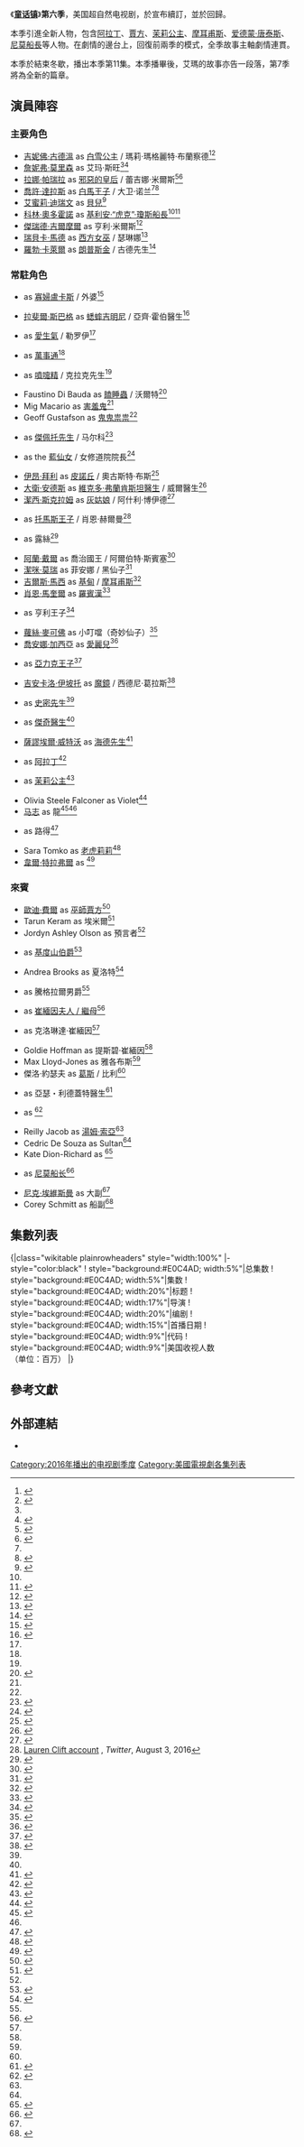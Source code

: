 {{noteTA
|T=zh-hans:童话镇 (第六季);zh-hant:童話鎮 (第六季);zh-tw:童話小鎮 (第六季);zh-hk:童話鎮 (第六季);zh-mo:童話鎮 (第六季);
|1=zh-hans:童话镇;zh-hant:童話鎮;zh-tw:童話小鎮;zh-hk:童話鎮;zh-mo:童話鎮;
|2=zh-cn:金妮弗;zh-tw:吉妮佛;zh-hk:珍妮花;
|3=zh-cn:古德温;zh-tw:古德溫;zh-hk:高雲;
}}
{{Infobox television season
| season_name      = 《童话镇》第六季
| eng_name         = {{lang|en|''Once Upon a Time'' (season 6)}}
| bgcolour         = #E0C4AD
| fgcolour         = #E0C4AD
| image            = [[File:Once_Upon_a_Time,_season_6_宣傳海報_art.jpg|250px]]
| caption          = 
| region_1         = 
| region_2         = 
| region_4         = 
| region_A         = 
| region_B         = 
| country          = 美國
| network          = [[美国广播公司|美国广播公司]]
| first_aired      = {{Start date|2016|9|25}}
| last_aired       = {{End date|2017|5|14}}
| num_episodes     = 22
| prev_season      = [[童話小鎮_(第五季)|第五季]]
| next_season      = [[童話小鎮_(第七季)|第七季]]
| episode_list     = [[童话镇集数列表|《童话镇》集数列表]]
}}

《'''[[童话镇|童话镇]]'''》'''第六季'''，美国超自然电视剧，於{{Start date|2016|3|3}}宣布續訂，並於{{Start date|2016|9|25}}回歸。

本季引進全新人物，包含[[阿拉丁_(動畫影集)|阿拉丁]]、[[阿拉丁_(电影)|賈方]]、[[阿拉丁_(動畫影集)|茉莉公主]]、[[摩耳甫斯|摩耳甫斯]]、[[基度山恩仇記|爱德蒙·唐泰斯]]、[[尼莫船長|尼莫船長]]等人物。在劇情的邊台上，回復前兩季的模式，全季故事主軸劇情連貫。

本季於{{start date|2017|3|5}}結束冬歇，播出本季第11集。本季播畢後，艾瑪的故事亦告一段落，第7季將為全新的篇章。

== 演員陣容 ==
{{see also|童话镇角色列表}}

===主要角色===
<!--This section is ordered by the opening credit order and not number of appearances.-->
* [[吉妮佛·古德溫|吉妮佛·古德溫]] as [[白雪公主|白雪公主]] / 瑪莉·瑪格麗特·布蘭察德<ref name="ginny & josh">{{cite tweet|user=IdkiloveMinaj|author=Katya|number=750758041151082497|title=@AdamHorowitzLA Josh and Ginny ARE in season 6 right?|date=July 6, 2016}}{{pb}}{{cite tweet|user=AdamHorowitzLA|author=Adam Horowitz|authorlink=Adam Horowitz|number=750766988616560640|title=@IdkiloveMinaj if they're not, not sure what they're doing in Vancouver.|date=July 6, 2016}}</ref><ref name="SnowEmma">{{cite tweet|user=OnceUponATimeKw|author=OUaT Tweets|number=753735126593507332|title=Yellow Love Hearts|date=July 14, 2016}}</ref>
* [[詹妮弗·莫里森|詹妮弗·莫里森]] as 艾玛·斯旺<ref name="SnowEmma" /><ref name="HookEmma">{{cite tweet|user=AdamHorowitzLA|author=Adam Horowitz|number=736779719488610304|title=@Pirate_Mia I hope you enjoy what we have in store for Hook and Emma next season!|date=May 29, 2016}}</ref>
* [[拉娜·帕瑞拉|拉娜·帕瑞拉]] as [[白雪公主|邪惡的皇后]] / 蕾吉娜·米爾斯<ref name="LanaPS6">{{cite tweet|user=LanaParrilla|author=Lana Parrilla|authorlink=Lana Parrilla|number=714959151810551808|title=.#OnceUponATime fans today in Steveston aka Storybrooke! Thank you for your loving support! See you in S6! @OnceABC|date=March 30, 2016}}</ref><ref name="LanaRegina">{{cite tweet|user=cresnotcresc|author= resent|authorlink= resent|number=753242176931270656|title=Lana and Jen on set, 12th July, #SwanQueen|date=July 13, 2016}}</ref>
* [[約書亞·達拉斯|喬許·達拉斯]] as [[白馬王子|白馬王子]] / 大卫·诺兰<ref name="ginny & josh" /><ref name="GoshDavidSnow">{{cite tweet|user=canadagraphs|author=Canadagraphs|number= 753405920839741441|title=#OnceUponATime stars Ginnifer Goodwin and Josh Dallas on set together today in Steveston|date=July 13, 2016}}</ref>
* [[艾蜜莉·迪瑞文|艾蜜莉·迪瑞文]] as [[美女与野兽|貝兒]]<ref name="Ravin">{{cite web|url=https://www.instagram.com/p/BChF1-Toq85/|title=Instagram|work=Instagram|access-date=2016-05-17|archive-date=2016-04-16|archive-url=https://web.archive.org/web/20160416030727/https://www.instagram.com/p/BChF1-Toq85/|dead-url=no}}</ref>
* [[科林·奧多霍諾|科林·奧多霍諾]] as [[彼得潘|基利安·“虎克”·瓊斯船長]]<ref name="HookEmma" /><ref name="JmoColinHookEmma">{{cite tweet|user=canadagraphs|author=Canadagraphs|number= 753456198691598336|title=Jennifer Morrison and Colin O'Donoghue dressed as Emma and Hook on set today #OnceUponATime #CaptainSwan|date=July 13, 2016}}</ref>
* [[傑瑞德·吉爾摩爾|傑瑞德·吉爾摩爾]] as 亨利·米爾斯<ref name="HenS6">{{cite tweet|user=Jared_Gilmore|author=Jared Gilmore|authorlink=Jared Gilmore|number=732058539200389120|title=You guys are so awesome! Thank you for all your questions tonight. I can't wait to start on season 6 soon|date=May 16, 2016}}</ref>
* [[瑞貝卡·馬德|瑞貝卡·馬德]] as [[绿野仙踪_(童话)|西方女巫]] / 瑟琳娜<ref name="RebS6">{{cite tweet|user=courtneyann2009|author=Courtney Ann Thieman|number=732042467076386816|title=@bexmader ready for next season #OnceUponATime ?|date=May 16, 2016}}{{pb}}{{cite tweet|user=bexmader|author=Rebecca Mader|authorlink=Rebecca Mader|number=732042633896304644|title=Yep!💚👏🏻|date=May 16, 2016}}</ref>
* [[羅勃·卡萊爾|羅勃·卡萊爾]] as [[名字古怪的小矮人兒|朗普斯金]] / 古德先生<ref name="RobertS6">{{cite web|url=http://www.etonline.com/tv/188254_exclusive_once_upon_a_time_bosses_robin_hood_death_rumors_season_5_finale/|title=E.T|work=E.T|access-date=2016-05-17|archive-date=2020-11-08|archive-url=https://web.archive.org/web/20201108114236/https://www.etonline.com/tv/188254_exclusive_once_upon_a_time_bosses_robin_hood_death_rumors_season_5_finale|dead-url=no}}</ref>
<!--Socha is credited before Carlyle in the opening sequence.-->

===常駐角色===
{{div col}}
* {{link-en|贝薇莉·埃利奥特|Beverley Elliott}} as [[小红帽|寡婦盧卡斯]] / 外婆<ref name="Granny">{{Cite web |url=https://twitter.com/yvrshoots/status/753412882461667328 |title=存档副本 |access-date=2016-08-01 |archive-date=2017-01-06 |archive-url=https://web.archive.org/web/20170106230242/https://twitter.com/yvrshoots/status/753412882461667328 |dead-url=no }}</ref>
* [[拉斐爾·斯巴格|拉斐爾·斯巴格]] as  [[木偶奇遇記|蟋蟀吉明尼]] / 亞齊·霍伯醫生<ref name="Archie">{{cite web|url=http://tvline.com/2016/07/05/once-upon-a-time-season-6-archie-returns-raphael-sbarge/|title=Once Upon a Time's Archie Hopper to Return — But Who Is His Patient?|date=July 5, 2016|work=TVLine|access-date=2016-07-12|archive-date=2020-11-28|archive-url=https://web.archive.org/web/20201128231636/https://tvline.com/2016/07/05/once-upon-a-time-season-6-archie-returns-raphael-sbarge/|dead-url=no}}</ref>
* {{link-en|李·阿伦伯格|Lee Arenberg}} as [[白雪公主|愛生氣]] / 勒罗伊<ref name="ep601" />
* {{link-en|大衛·阿瓦隆|David Paul Grove}} as [[白雪公主_(电影)|萬事通]]<ref name="ep604"/>
* {{link-en|Gabe Khouth|Gabe Khouth}} as [[白雪公主_(电影)|噴嚏精]] / 克拉克先生<ref name="ep608" />
* Faustino Di Bauda as [[白雪公主_(电影)|瞌睡蟲]] / 沃爾特<ref name="ep610">{{cite web|url=http://www.thefutoncritic.com/listings/20161128abc01/|title=(#610) "Wish You Were Here"|work=[[The_Futon_Critic|The Futon Critic]]|accessdate=November 29, 2016}}</ref>
* Mig Macario as [[白雪公主_(电影)|害羞鬼]]<ref name="ep610"/>
* Geoff Gustafson as [[白雪公主_(电影)|鬼鬼祟祟]]<ref name="ep610"/>
* {{link-en|托尼·安曼多拉|Tony Amendola}} as [[木偶奇遇記|傑佩托先生]] / 马尔科<ref name="Marco">{{cite web|url=http://ew.com/tv/2017/03/17/spoiler-room-once-upon-time-arrow-riverdale/|title=Spoiler Room: Scoop on Once Upon a Time, Arrow, Riverdale, and more|first=Natalie|last=Abrams|date=March 17, 2017|work=Entertainment Weekly|access-date=2017-07-26|archive-date=2020-11-12|archive-url=https://web.archive.org/web/20201112013606/https://ew.com/tv/2017/03/17/spoiler-room-once-upon-time-arrow-riverdale/|dead-url=no}}</ref>
* {{link-en|琪肯·康納·崔西|Keegan Connor Tracy}} as the [[木偶奇遇记_(电影)|藍仙女]] / 女修道院院長<ref name="ep607">{{cite web|url=http://www.thefutoncritic.com/listings/20161031abc24/|title=(#607) "Heartless"|work=[[The_Futon_Critic|The Futon Critic]]|accessdate=November 1, 2016}}</ref>
* [[伊昂·拜利|伊昂·拜利]] as [[Pinocchio|皮諾丘]] / 奧古斯特·布斯<ref name="August">{{cite web|url=http://www.etonline.com/tv/200263_exclusive_once_upon_a_time_eion_bailey_will_return_pinocchio_august_season_6/|title=EXCLUSIVE! 'Once Upon a Time' Scoop: Eion Bailey Will Return as Pinocchio to 'Save the Day'|first=Leanne|last=Aguilera|date=October 12, 2016|work=Entertainment Tonight|access-date=2016-10-16|archive-date=2020-11-08|archive-url=https://web.archive.org/web/20201108125754/https://www.etonline.com/tv/200263_exclusive_once_upon_a_time_eion_bailey_will_return_pinocchio_august_season_6|dead-url=no}}</ref>
* [[大衛·安德斯|大衛·安德斯]] as [[科學怪人|維克多·弗蘭肯斯坦醫生]] / 威爾醫生<ref name="Frankenstein">{{cite web|url=http://www.ew.com/article/2016/08/05/once-upon-time-david-anders-season-6?xid=entertainment-weekly_socialflow_twitter|title=Once Upon a Time: David Anders returning in season 6 — exclusive|first=Natalie|last=Abrams|date=August 5, 2016|accessdate=August 5, 2016|work=[[Entertainment_Weekly|Entertainment Weekly]]|archive-date=2019-12-17|archive-url=https://web.archive.org/web/20191217172133/https://ew.com/article/2016/08/05/once-upon-time-david-anders-season-6/?xid=entertainment-weekly_socialflow_twitter|dead-url=no}}</ref>
*[[洁西·斯克拉姆|潔西·斯克拉姆]] as [[灰姑娘|灰姑娘]] / 阿什利·博伊德<ref name="Cinderella">{{cite web|url=http://tvline.com/2016/07/20/once-upon-a-time-season-6-cinderella-returns-jessy-schram/|title=Once Upon a Time: Cinderella Returns — To Explore Two Past Connections|last=Mitovich|first=Matt|date=July 20, 2016|publisher=TVLine|accessdate=July 20, 2016|archive-date=2020-11-25|archive-url=https://web.archive.org/web/20201125061637/https://tvline.com/2016/07/20/once-upon-a-time-season-6-cinderella-returns-jessy-schram/|dead-url=no}}</ref>
* {{link-en|蒂姆·菲利浦斯|Tim Phillipps}} as [[仙履奇缘|托馬斯王子]] / 肖恩·赫爾曼<ref>[https://twitter.com/LaurenCliftxo/status/760900774364753920 Lauren Clift account] {{Wayback|url=https://twitter.com/LaurenCliftxo/status/760900774364753920 |date=20170203002044 }}, ''Twitter'', August 3, 2016</ref>
* {{link-en|蓋柏愛拉・羅絲|Gabrielle Rose (actress)}} as 露絲<ref name="Ruth">{{cite web|url=http://tvline.com/2016/09/22/once-upon-a-time-gabrielle-rose-returns-charmings-mother-season-6/|title=TVLine Items: Once Mom Returns, Odd Renewal, Legends Poster and More|first=Vlada|last=Gelman|date=September 22, 2016|work=TV Line|access-date=2016-10-05|archive-date=2020-11-16|archive-url=https://web.archive.org/web/20201116012607/https://tvline.com/2016/09/22/once-upon-a-time-gabrielle-rose-returns-charmings-mother-season-6/|dead-url=no}}</ref>
* [[阿蘭·戴爾|阿蘭·戴爾]] as 喬治國王 / 阿爾伯特·斯賓塞<ref name="George">{{cite web|url=http://www.ew.com/article/2016/11/01/once-upon-time-alan-dale-return|title=Once Upon a Time: Alan Dale books return trip — exclusive|first=Natalie|last=Abrams|date=November 1, 2016|work=TV Line|access-date=2016-11-14|archive-date=2021-01-26|archive-url=https://web.archive.org/web/20210126063748/https://ew.com/article/2016/11/01/once-upon-time-alan-dale-return/|dead-url=no}}</ref>
* [[潔咪·莫瑞|潔咪·莫瑞]] as 菲安娜 / 黑仙子<ref>{{cite web|url=http://tvline.com/2016/11/15/once-upon-a-time-season-6-jaime-murray-black-fairy/|title=Once Upon a Time: Yep, Defiance's Jaime Murray Is Playing [Spoiler]|last=Mitovich|first=Matt Webb|date=November 15, 2016|publisher=[[TV_Line|TV Line]]|accessdate=November 15, 2016|archive-date=2020-11-25|archive-url=https://web.archive.org/web/20201125200818/https://tvline.com/2016/11/15/once-upon-a-time-season-6-jaime-murray-black-fairy/|dead-url=no}}</ref>
* [[吉爾斯·馬西|吉爾斯·馬西]] as [[基甸|基甸]] / [[摩耳甫斯|摩耳甫斯]]<ref name="Morpheus">{{cite web|url=http://www.ew.com/article/2016/07/15/once-upon-time-giles-matthey-morpheus|title=Once Upon a Time casts 24 star as Morpheus — exclusive|last1=Abrams|first1=Natalie|first2=Evan|last2=Slead|date=July 15, 2016|publisher=Entertainment Weekly]]|accessdate=July 15, 2016|archive-date=2020-11-08|archive-url=https://web.archive.org/web/20201108143111/https://ew.com/article/2016/07/15/once-upon-time-giles-matthey-morpheus/|dead-url=no}}</ref>
* [[肖恩·馬奎爾|肖恩·馬奎爾]] as [[羅賓漢|羅賓漢]]<ref name="Robin">{{cite web|url=http://www.ew.com/article/2016/09/27/once-upon-time-sean-maguire-returning-season-6|title=Once Upon a Time: Sean Maguire returning as Robin Hood — exclusive|first=Natalie|last=Abrams|date=September 27, 2016|work=TV Line|access-date=2016-10-05|archive-date=2020-12-05|archive-url=https://web.archive.org/web/20201205162333/https://ew.com/article/2016/09/27/once-upon-time-sean-maguire-returning-season-6/|dead-url=no}}</ref>
* {{link-en|托尼·佩雷斯|Tony Perez (actor)}} as 亨利王子<ref name="ep614">{{cite web|url=http://www.thefutoncritic.com/listings/20170320abc26/|title=(#614) "Page 23"|work=[[The_Futon_Critic|The Futon Critic]]|accessdate=March 20, 2017}}</ref>
* [[蘿絲·麥可佛|蘿絲·麥可佛]] as 小叮噹（奇妙仙子）<ref name="Tinkerbell">{{cite web|url=http://ew.com/tv/2017/01/09/once-upon-time-rose-mciver-tinker-bell/|title=Once Upon a Time: Rose McIver books Tinker Bell return|first=Natalie|last=Abrams|date=January 9, 2017|work=Entertainment Weekly|access-date=2017-02-08|archive-date=2021-01-26|archive-url=https://web.archive.org/web/20210126075740/https://ew.com/tv/2017/01/09/once-upon-time-rose-mciver-tinker-bell/|dead-url=no}}</ref>
* [[喬安娜·加西亞|喬安娜·加西亞]] as [[小美人魚|愛麗兒]]<ref name="Ariel">{{cite web|url=http://ew.com/tv/2017/01/06/once-upon-a-time-ariel-princess-team-up/|title=Once Upon a Time: Ariel returns for princess team-up!|first=Natalie|last=Abrams|date=January 6, 2017|work=Entertainment Weekly|access-date=2017-07-26|archive-date=2020-11-12|archive-url=https://web.archive.org/web/20201112012217/https://ew.com/tv/2017/01/06/once-upon-a-time-ariel-princess-team-up/|dead-url=no}}</ref>
* {{link-en|吉爾·麥金尼|Gil McKinney}} as [[小美人鱼|亞力克王子]]<ref name="Eric">{{cite tweet|user=GilMcKinney|author=Gil McKinney|number=817954972318900228|title=Thrilled to be back on an incredible show. Thanks @AdamHorowitzLA|date=January 7, 2017|accessdate=February 24, 2017}}</ref>
* [[吉安卡洛·伊坡托|吉安卡洛·伊坡托]] as [[白雪公主|魔鏡]] / 西德尼·葛拉斯<ref name="ep620">{{cite web|url=http://www.thefutoncritic.com/listings/20170501abc23/|title=(#620) "The Song in Your Heart"|work=[[The_Futon_Critic|The Futon Critic]]|accessdate=May 1, 2017}}</ref>
* {{link-en|克里斯·高瑟|Chris Gauthier}} as [[小飛俠_(電影)|史密先生]]<ref name="ep620"/>
* {{link-en|漢克·哈里斯|Hank Harris}} as [[化身博士|傑奇醫生]]<ref name="JekyllHyde" />
* [[薩謬埃爾·威特沃|薩謬埃爾·威特沃]] as [[化身博士|海德先生]]<ref name="JekyllHyde">{{cite web|url=http://www.eonline.com/news/764653/once-upon-a-time-finale-new-fairytale-characters-arrive-a-familiar-face-returns|title=Once Upon a Time Finale: New Fairytale Characters Arrive & A Familiar Face Returns - E! News|date=15 May 2016|work=E! Online|access-date=2016-05-17|archive-date=2021-02-12|archive-url=https://web.archive.org/web/20210212024936/https://www.eonline.com/news/764653/once-upon-a-time-finale-new-fairytale-characters-arrive-a-familiar-face-returns|dead-url=no}}</ref>
* {{link-en|德尼茲·阿克登尼基|Deniz Akdeniz}} as [[阿拉丁_(电影)|阿拉丁]]<ref name="AladdinStory">{{cite web|url=http://tvline.com/2016/07/23/once-upon-a-time-season-6-aladdin-jafar-cast-oden-fehr/|title=Once Upon a Time Reveals Aladdin Storyline, Casts Oded Fehr as Jafar|last=Mitovich|first=Matt Webb|date=July 23, 2016|publisher=[[TV_Line|TV Line]]|accessdate=July 23, 2016|archive-date=2021-01-23|archive-url=https://web.archive.org/web/20210123235851/https://tvline.com/2016/07/23/once-upon-a-time-season-6-aladdin-jafar-cast-oden-fehr/|dead-url=no}}</ref>
* {{link-en|凱倫·大衛|Karen David}} as [[阿拉丁_(电影)|茉莉公主]]<ref name="Jasmine">{{cite web|url=http://www.ew.com/article/2016/07/23/once-upon-time-karen-david-princess-jasmine|title=Once Upon a Time casts Galavant star as Princess Jasmine|last1=Abrams|first1=Natalie|first2=Evan|last2=Slead|date=July 23, 2016|work=[[Entertainment_Weekly|Entertainment Weekly]]|accessdate=July 23, 2016|archive-date=2016-12-23|archive-url=https://web.archive.org/web/20161223071548/http://ew.com/article/2016/07/23/once-upon-time-karen-david-princess-jasmine/|dead-url=no}}</ref>
* Olivia Steele Falconer as Violet<ref name="ep608">{{cite web|url=http://www.thefutoncritic.com/listings/20161107abc01/|title=(#608) "I'll Be Your Mirror"|work=[[The_Futon_Critic|The Futon Critic]]|accessdate=November 7, 2016}}</ref>
* [[马志|马志]] as 龍<ref name="Dragon">{{cite web|url=http://www.ew.com/article/2016/09/22/once-upon-time-dragon-tzi-ma-season-6|title=Once Upon a Time: The Dragon returns in season 6|first=Natalie|last=Abrams|date=September 22, 2016|work=Entertainment Weekly|access-date=2016-10-05|archive-date=2016-09-26|archive-url=https://web.archive.org/web/20160926032122/http://www.ew.com/article/2016/09/22/once-upon-time-dragon-tzi-ma-season-6|dead-url=no}}</ref><ref name="ep608" />
* {{link-en|蓋柏愛拉・羅絲|Gabrielle Rose (actress)}} as 路得<ref name="Ruth">{{cite web|url=http://tvline.com/2016/09/22/once-upon-a-time-gabrielle-rose-returns-charmings-mother-season-6/|title=TVLine Items: Once Mom Returns, Odd Renewal, Legends Poster and More|first=Vlada|last=Gelman|date=September 22, 2016|work=TV Line}}</ref>
* Sara Tomko as [[小飛俠_(電影)|老虎莉莉]]<ref name="TigerLily">{{cite web|url=http://ew.com/tv/2017/01/20/spoiler-room-timeless-blacklist-redemption-once-upon-time/|title=Spoiler Room: Scoop on Timeless, Blacklist, Once Upon a Time and more|first=Natalie|last=Abrams|date=January 20, 2017|work=Entertainment Weekly|access-date=2017-07-26|archive-date=2020-11-11|archive-url=https://web.archive.org/web/20201111205118/https://ew.com/tv/2017/01/20/spoiler-room-timeless-blacklist-redemption-once-upon-time/|dead-url=no}}</ref>
* [[韋爾·特拉弗爾|韋爾·特拉弗爾]] as {{link-en|諾丁漢警長|Sheriff of Nottingham}}<ref name="SheriffNottingham">{{cite web|url=https://twitter.com/WilTraval/status/788556553108328449|title=Here he comes! #ouat #sheriffofnottingham #onceuponatime #badguy #abc|first=Wil|last=Traval|date=October 18, 2016|work=[[Twitter|Twitter]]}}</ref>
{{div col end}}

===來賓===
{{div col}}
* [[歐迪·費爾|歐迪·費爾]] as [[阿拉丁_(電影)|巫師賈方]]<ref name="AladdinStory">{{cite web|url=http://tvline.com/2016/07/23/once-upon-a-time-season-6-aladdin-jafar-cast-oden-fehr/|title=Once Upon a Time Reveals Aladdin Storyline, Casts Oded Fehr as Jafar|last=Mitovich|first=Matt Webb|date=July 23, 2016|publisher=[[TV_Line|TV Line]]|accessdate=July 23, 2016}}</ref>
*Tarun Keram as 埃米爾<ref name="ep601">{{cite web|url=http://www.thefutoncritic.com/listings/20160906abc24/|title=The Savior|work=[[The_Futon_Critic|The Futon Critic]]|accessdate=September 7, 2016}}</ref>
*Jordyn Ashley Olson as 預言者<ref name="ep601" />
* {{link-en|克雷格·霍納|Craig Horner}} as [[基度山恩仇記|基度山伯爵]]<ref name="MonteCristo">{{cite web|url=http://www.ew.com/article/2016/07/20/once-upon-time-craig-horner|title=Once Upon a Time books Legend of the Seeker star — exclusive|last=Abrams|first=Natalie|date=July 20, 2016|publisher=Entertainment Weekly|accessdate=July 20, 2016|archive-date=2017-12-16|archive-url=https://web.archive.org/web/20171216225902/http://ew.com/article/2016/07/20/once-upon-time-craig-horner/|dead-url=no}}</ref>
*Andrea Brooks as 夏洛特<ref name="ep602">{{cite web|url=http://www.thefutoncritic.com/listings/20160926abc01/|title=(#602) "A Bitter Draught"|work=[[The_Futon_Critic|The Futon Critic]]|accessdate=September 27, 2016}}</ref>
* {{link-en|安德魯·卡瓦達斯|Andrew Kavadas}} as 騰格拉爾男爵<ref name="ep602"/>
* {{link-en|麗莎·巴內斯|Lisa Banes}} as [[仙履奇緣_(2015年電影)|崔緬因夫人 / 繼母]]<ref name="ep603">{{cite web|url=http://www.thefutoncritic.com/listings/20161003abc01/|title=(#603) "The Other Shoe"|work=[[The_Futon_Critic|The Futon Critic]]|accessdate=October 3, 2016}}</ref>
* {{link-en|梅卡娜·梅爾文|Mekenna Melvin}} as 克洛琳達·崔緬因<ref name="ep603"/>
* Goldie Hoffman as 提斯碧·崔緬因<ref name="ep603"/>
* Max Lloyd-Jones as 雅各布斯<ref name="ep603"/>
* 傑洛·約瑟夫 as [[仙履奇缘|葛斯]] / 比利<ref name="ep603"/>
* {{link-en|強納森・科恩|Jonny Coyne}} as 亞瑟・利德蓋特醫生<ref name="Lydgate">{{cite web|url=http://tvline.com/2016/08/15/once-upon-a-time-jonny-coyne-cast-season-6-dr-lydgate/|title=TVLine Items: Wonderland Doc on Once, Sleepy Premiere Reveal and More|last1=Mitovich|first1=Matt Webb|first2=Kimberly|last2=Roots|date=August 15, 2016|publisher=[[TV_Line|TV Line]]|accessdate=August 15, 2016|archive-date=2020-11-25|archive-url=https://web.archive.org/web/20201125085216/https://tvline.com/2016/08/15/once-upon-a-time-jonny-coyne-cast-season-6-dr-lydgate/|dead-url=no}}</ref>
* {{link-en|伊麗莎白·布萊克莫爾|Elizabeth Blackmore}} as {{link-en|瑪麗·賴德蓋特|Mary Reilly (novel)}}<ref name="ep604">{{cite web|url=http://www.thefutoncritic.com/listings/20161010abc01/|title=(#604) "Strange Case"|work=[[The_Futon_Critic|The Futon Critic]]|accessdate=October 11, 2016}}</ref>
* Reilly Jacob as [[汤姆·索亚历险记|湯姆·索亞]]<ref name="ep604"/>
* Cedric De Souza as Sultan<ref name="ep605"/>
* Kate Dion-Richard as {{link-en|歌蒂拉|Goldilocks and the Three Bears}} <ref name="ep605">{{cite web|url=http://www.thefutoncritic.com/listings/20161017abc22/|title=(#605) "Street Rats (FKA Diamond in the Rough)"|work=[[The_Futon_Critic|The Futon Critic]]|accessdate=October 18, 2016}}</ref>
* {{link-en|法倫・泰賀|Faran Tahir}} as [[尼莫船长|尼莫船长]]<ref name="CaptainNemo">{{cite web|url=http://www.ew.com/article/2016/08/26/once-upon-time-captain-nemo-faran-tahir|title=Once Upon a Time casts Captain Nemo — exclusive|last=Abrams|first=Natalie|date=August 26, 2016|publisher=[[Entertainment_Weekly|Entertainment Weekly]]|accessdate=August 26, 2016|archive-date=2018-09-19|archive-url=https://web.archive.org/web/20180919052740/https://www.ew.com/article/2016/08/26/once-upon-time-captain-nemo-faran-tahir/|dead-url=no}}</ref>
* [[尼克·埃維斯曼|尼克·埃維斯曼]] as 大副<ref name="ep606"/>
* Corey Schmitt as 船副<ref name="ep606">{{cite web|url=http://www.thefutoncritic.com/listings/20161024abc22/|title=(#606) "Dark Waters"|work=[[The_Futon_Critic|The Futon Critic]]|accessdate=October 24, 2016}}</ref>
{{div col end}}

==集數列表==
{{see also|童话镇集数列表}}
<onlyinclude>{|class="wikitable plainrowheaders" style="width:100%"
|- style="color:black"
! style="background:#E0C4AD; width:5%"|总集数
! style="background:#E0C4AD; width:5%"|集数
! style="background:#E0C4AD; width:20%"|标题
! style="background:#E0C4AD; width:17%"|导演
! style="background:#E0C4AD; width:20%"|编剧
! style="background:#E0C4AD; width:15%"|首播日期
! style="background:#E0C4AD; width:9%"|代码
! style="background:#E0C4AD; width:9%"|美国收视人数<br />（单位：百万）
{{Episode list/sublist|List of Once Upon a Time episodes
|EpisodeNumber   = 112
|EpisodeNumber2  = 1
|Title           = The Savior 
|RTitle          = 
|DirectedBy      = Eagle Egilsson
|WrittenBy       ={{link-en|爱德华·基迪斯|Edward Kitsis}} & {{link-en|亚当·霍洛维茨|Adam Horowitz (screenwriter)}}
|OriginalAirDate = {{Start date|2016|9|25}}
|ProdCode        = 601
|Viewers         =3.99<ref name="6.01">{{cite web|url=http://tvbythenumbers.zap2it.com/2016/09/27/sunday-final-ratings-sept-25-2016/|title=Sunday final ratings: 'Once Upon a Time' and 'NCIS: LA' adjust up, FOX shows adjust down|last=Porter|first=Rick|work=TV by the Numbers|date=September 27, 2016|accessdate=September 27, 2016|archive-date=2016-09-28|archive-url=https://web.archive.org/web/20160928162621/http://tvbythenumbers.zap2it.com/2016/09/27/sunday-final-ratings-sept-25-2016/|dead-url=yes}}</ref>
|ShortSummary    = 
|LineColor       = E0C4AD
}}
{{Episode list/sublist|List of Once Upon a Time episodes
|EpisodeNumber   = 113
|EpisodeNumber2  = 2
|Title           = A Bitter Draught
|RTitle          = 
|DirectedBy      = {{link-en|羅恩·安德伍德|Ron Underwood}}
|WrittenBy       = {{link-en|安德魯·錢布利斯|Andrew Chambliss}} & Dana Horgan
|OriginalAirDate = {{Start date|2016|10|2}}
|ProdCode        = 602
|Viewers         = 3.72<ref name="6.02">{{cite web|url=http://tvbythenumbers.zap2it.com/2016/10/04/sunday-final-ratings-oct-2-2016/|title=‘Family Guy’ adjusts up, final NFL numbers: Sunday final ratings|last=Porter|first=Rick|work=TV by the Numbers|date=October 4, 2016|accessdate=October 4, 2016|archive-date=2016-10-05|archive-url=https://web.archive.org/web/20161005142902/http://tvbythenumbers.zap2it.com/2016/10/04/sunday-final-ratings-oct-2-2016/|dead-url=yes}}</ref>
|ShortSummary    =  
|LineColor       = E0C4AD
}}
{{Episode list/sublist|List of Once Upon a Time episodes
|EpisodeNumber   = 114
|EpisodeNumber2  = 3
|Title           = The Other Shoe
|RTitle          =
|DirectedBy      = {{link-en|史蒂夫·皮爾曼|Steve Pearlman}}
|WrittenBy       =  {{link-en|簡·埃斯本森|Jane Espenson}} & {{link-en|杰羅姆·施瓦茨|Jerome Schwartz}}
|OriginalAirDate = {{Start date|2016|10|9}}
|ProdCode        = 603
|Viewers         = 4.11<ref name="6.03">{{cite web|url=http://tvbythenumbers.zap2it.com/daily-ratings/sunday-final-ratings-oct-9-2016/|title=‘Once Upon a Time’ adjusts down, final NFL numbers: Sunday final ratings|last=Porter|first=Rick|work=TV by the Numbers|date=October 11, 2016|accessdate=October 11, 2016|archive-date=2016-10-12|archive-url=https://web.archive.org/web/20161012080159/http://tvbythenumbers.zap2it.com/daily-ratings/sunday-final-ratings-oct-9-2016/|dead-url=yes}}</ref>
|ShortSummary    =  
|LineColor       = E0C4AD
}}
{{Episode list/sublist|List of Once Upon a Time episodes
|EpisodeNumber   = 115
|EpisodeNumber2  = 4
|Title           = Strange Case
|RTitle          = 
|DirectedBy      =  {{link-en|艾乐力克·萊利|Alrick Riley}}
|WrittenBy       =  {{link-en|大衛·H·古德曼|David H. Goodman}} & Nelson Soler
|OriginalAirDate = {{Start date|2016|10|16}}
|ProdCode        = 604
|Viewers         = 3.53<ref name="6.04">{{cite web|url=http://tvbythenumbers.zap2it.com/daily-ratings/sunday-final-ratings-oct-16-2016/|title=‘NCIS: LA’ adjusts up, ‘Simpsons’ adjusts down: Sunday final ratings|last=Porter|first=Rick|work=TV by the Numbers|date=October 18, 2016|accessdate=October 18, 2016|archive-date=2016-10-19|archive-url=https://web.archive.org/web/20161019075652/http://tvbythenumbers.zap2it.com/daily-ratings/sunday-final-ratings-oct-16-2016/|dead-url=yes}}</ref>
|ShortSummary    =  
|LineColor       = E0C4AD
}}
{{Episode list/sublist|List of Once Upon a Time episodes
|EpisodeNumber   = 116
|EpisodeNumber2  = 5
|Title           = Street Rats
|RTitle          =
|DirectedBy      = {{link-en|諾曼·伯克利|Norman Buckley}}
|WrittenBy       =  爱德华·基迪斯 & 亚当·霍洛维茨
|OriginalAirDate = {{Start date|2016|10|23}}
|ProdCode        = 605
|Viewers         = 3.40<ref name="6.05">{{cite web|url=http://tvbythenumbers.zap2it.com/daily-ratings/sunday-final-ratings-oct-23-2016/|title=‘Bob’s Burgers’ and ‘The Simpsons’ adjust down: Sunday final ratings|last=Porter|first=Rick|work=TV by the Numbers|date=October 25, 2016|accessdate=October 25, 2016|archive-date=2016-10-26|archive-url=https://web.archive.org/web/20161026080120/http://tvbythenumbers.zap2it.com/daily-ratings/sunday-final-ratings-oct-23-2016/|dead-url=yes}}</ref>
|ShortSummary    =  
|LineColor       = E0C4AD
}}
{{Episode list/sublist|List of Once Upon a Time episodes
|EpisodeNumber   = 117
|EpisodeNumber2  = 6
|Title           = Dark Waters
|RTitle          = 
|DirectedBy      =  Robert Duncan
|WrittenBy       =  爱德华·基迪斯 & 亚当·霍洛维茨
|OriginalAirDate = {{Start date|2016|10|30}}
|ProdCode        = 606
|Viewers         = 3.06<ref name="6.06">{{cite web|url=http://tvbythenumbers.zap2it.com/daily-ratings/sunday-final-ratings-oct-30-2016/|title=Series lows for ‘Once Upon a Time,’ ‘Madam Secretary’ and more: Sunday final ratings|last=Porter|first=Rick|work=TV by the Numbers|date=November 1, 2016|accessdate=November 1, 2016|archive-date=2016-11-02|archive-url=https://web.archive.org/web/20161102164213/http://tvbythenumbers.zap2it.com/daily-ratings/sunday-final-ratings-oct-30-2016/|dead-url=yes}}</ref>
|ShortSummary    =  
|LineColor       = E0C4AD
}}
{{Episode list/sublist|List of Once Upon a Time episodes
|EpisodeNumber   = 118
|EpisodeNumber2  = 7
|Title           = Heartless
|RTitle          = 
|DirectedBy      =  {{link-en|拉尔夫·海梅克|Ralph Hemecker}}
|WrittenBy       =  簡·埃斯本森
|OriginalAirDate = {{Start date|2016|11|06}}
|ProdCode        = 607
|Viewers         = 3.56<ref name="6.07">{{cite web|url=http://tvbythenumbers.zap2it.com/daily-ratings/sunday-final-ratings-nov-6-2016/|title=‘NCIS: LA’ and ‘Madam Secretary’ adjust up: Sunday final ratings|last=Porter|first=Rick|work=TV by the Numbers|date=November 8, 2016|accessdate=November 8, 2016|archive-date=2016-11-09|archive-url=https://web.archive.org/web/20161109021813/http://tvbythenumbers.zap2it.com/daily-ratings/sunday-final-ratings-nov-6-2016/|dead-url=yes}}</ref>
|ShortSummary    =  
|LineColor       = E0C4AD
}}
{{Episode list/sublist|List of Once Upon a Time episodes
|EpisodeNumber   = 119
|EpisodeNumber2  = 8
|Title           = I'll Be Your Mirror
|RTitle          = 
|DirectedBy      =  {{link-en|珍妮弗·林奇|Jennifer Lynch}}
|WrittenBy       =  杰羅姆·施瓦茨 & Leah Fong
|OriginalAirDate = {{Start date|2016|11|13}}
|ProdCode        = 608
|Viewers         = 3.40<ref name="6.08">{{cite web|url=http://tvbythenumbers.zap2it.com/daily-ratings/sunday-final-ratings-nov-13-2016/|title=’60 Minutes’ adjusts up, ‘NCIS: LA’ and ‘Madam Secretary’ adjust down: Sunday final ratings|last=Porter|first=Rick|work=TV by the Numbers|date=November 15, 2016|accessdate=November 15, 2016|archive-date=2016-11-16|archive-url=https://web.archive.org/web/20161116021210/http://tvbythenumbers.zap2it.com/daily-ratings/sunday-final-ratings-nov-13-2016/|dead-url=yes}}</ref>
|ShortSummary    =  
|LineColor       = E0C4AD
}}
{{Episode list/sublist|List of Once Upon a Time episodes
|EpisodeNumber   = 120
|EpisodeNumber2  = 9
|Title           = Changelings
|RTitle          = 
|DirectedBy      = [[梅爾西·阿爾馬斯|梅爾西·阿爾馬斯]]
|WrittenBy       =  大衛·H·古德曼 & Brian Ridings
|OriginalAirDate = {{Start date|2016|11|27}}
|ProdCode        = 609
|Viewers         = 3.28<ref name="6.09">{{cite web|url=http://tvbythenumbers.zap2it.com/daily-ratings/sunday-final-ratings-nov-27-2016/|title=‘NCIS: Los Angeles,’ ‘Madam Secretary’ and ’60 Minutes’ adjust up: Sunday final ratings|last=Porter|first=Rick|work=TV by the Numbers|date=November 30, 2016|accessdate=November 30, 2016|archive-date=2016-12-01|archive-url=https://web.archive.org/web/20161201014118/http://tvbythenumbers.zap2it.com/daily-ratings/sunday-final-ratings-nov-27-2016/|dead-url=yes}}</ref>
|ShortSummary    =  
|LineColor       = E0C4AD
}}
{{Episode list/sublist|List of Once Upon a Time episodes
|EpisodeNumber   = 121
|EpisodeNumber2  = 10
|Title           = Wish You Were Here
|RTitle          = 
|DirectedBy      =  羅恩·安德伍德
|WrittenBy       =  爱德华·基迪斯 & 亚当·霍洛维茨
|OriginalAirDate = {{Start date|2016|12|4}}
|ProdCode        = 610
|Viewers         = 3.27<ref name="6.10">{{cite web|url=http://tvbythenumbers.zap2it.com/daily-ratings/sunday-final-ratings-dec-4-2016/|title=‘America’s Funniest Home Videos’ adjusts up, ’60 Minutes’ adjusts down: Sunday final ratings|last=Porter|first=Rick|work=TV by the Numbers|date=December 6, 2016|accessdate=December 6, 2016|archive-date=2016-12-07|archive-url=https://web.archive.org/web/20161207152503/http://tvbythenumbers.zap2it.com/daily-ratings/sunday-final-ratings-dec-4-2016/|dead-url=yes}}</ref>
|ShortSummary    =  
|LineColor       = E0C4AD
}}
{{Episode list/sublist|List of Once Upon a Time episodes
|EpisodeNumber   = 122
|EpisodeNumber2  = 11
|Title           = Tougher Than the Rest
|RTitle          = 
|DirectedBy      =  {{link-en|比利·迪爾哈|Billy Gierhart}}
|WrittenBy       =  爱德华·基迪斯 & 亚当·霍洛维茨
|OriginalAirDate = {{Start date|2017|3|5}}
|ProdCode        = 611
|Viewers         = 3.03<ref name="6.11">{{cite web|url=http://tvbythenumbers.zap2it.com/daily-ratings/sunday-final-ratings-march-5-2017/|title=‘NCIS: LA’ and ‘Time After Time’ adjust up: Sunday final ratings|last=Porter|first=Rick|work=TV by the Numbers|date=March 7, 2017|accessdate=March 7, 2017|archive-date=2017-03-08|archive-url=https://web.archive.org/web/20170308121255/http://tvbythenumbers.zap2it.com/daily-ratings/sunday-final-ratings-march-5-2017/|dead-url=yes}}</ref>
|ShortSummary    =  
|LineColor       = E0C4AD
}}
{{Episode list/sublist|List of Once Upon a Time episodes
|EpisodeNumber   = 123
|EpisodeNumber2  = 12
|Title           = Murder Most Foul
|RTitle          = 
|DirectedBy      =  {{link-en|摩根·貝格斯|Morgan Beggs}}
|WrittenBy       =  爱德华·基迪斯 & 亚当·霍洛维茨
|OriginalAirDate = {{Start date|2017|3|12}}
|ProdCode        = 612
|Viewers         = 3.06<ref name="6.12">{{cite web|url=http://tvbythenumbers.zap2it.com/daily-ratings/tv-ratings-sunday-march-12-2017/|title=‘American Crime’ premieres low, ‘Chicago Justice’ fairly steady: Sunday final ratings|last=Porter|first=Rick|work=TV by the Numbers|date=March 16, 2017|accessdate=March 16, 2017|archive-date=2017-03-17|archive-url=https://web.archive.org/web/20170317054423/http://tvbythenumbers.zap2it.com/daily-ratings/tv-ratings-sunday-march-12-2017/|dead-url=yes}}</ref>
|ShortSummary    =  
|LineColor       = E0C4AD
}}
{{Episode list/sublist|List of Once Upon a Time episodes
|EpisodeNumber   = 124
|EpisodeNumber2  = 13
|Title           = Ill-Boding Patterns
|RTitle          = 
|DirectedBy      =  羅恩·安德伍德
|WrittenBy       =  安德魯·錢布利斯 & Dana Horgan
|OriginalAirDate = {{Start date|2017|3|19}}
|ProdCode        = 613
|Viewers         = 2.71<ref name="6.13">{{cite web|url=http://tvbythenumbers.zap2it.com/daily-ratings/sunday-final-ratings-march-19-2017/|title='Little Big Shots' adjusts up, 'NCIS: LA' adjusts down: Sunday final ratings|last=Porter|first=Rick|work=TV by the Numbers|date=March 21, 2017|accessdate=March 21, 2017|archive-date=2017-03-24|archive-url=https://web.archive.org/web/20170324051507/http://tvbythenumbers.zap2it.com/daily-ratings/sunday-final-ratings-march-19-2017/|dead-url=yes}}</ref>
|ShortSummary    =  
|LineColor       = E0C4AD
}}
{{Episode list/sublist|List of Once Upon a Time episodes
|EpisodeNumber   = 125
|EpisodeNumber2  = 14
|Title           = Page 23
|RTitle          = 
|DirectedBy      =  {{link-en|凱特·伍茲|Kate Woods}}
|WrittenBy       =  大衛·H·古德曼 & Brigitte Hales
|OriginalAirDate = {{Start date|2017|3|26}}
|ProdCode        = 614
|Viewers         = 2.85<ref name="6.14">{{cite web|url=http://tvbythenumbers.zap2it.com/daily-ratings/sunday-final-ratings-march-26-2017/|title='Family Guy' and 'America’s Funniest Home Videos' adjust down: Sunday final ratings|last=Porter|first=Rick|work=TV by the Numbers|date=March 28, 2017|accessdate=March 28, 2017|archive-date=2017-03-30|archive-url=https://web.archive.org/web/20170330180012/http://tvbythenumbers.zap2it.com/daily-ratings/sunday-final-ratings-march-26-2017/|dead-url=yes}}</ref>
|ShortSummary    =  
|LineColor       = E0C4AD
}}
{{Episode list/sublist|List of Once Upon a Time episodes
|EpisodeNumber   = 126
|EpisodeNumber2  = 15
|Title           = A Wondrous Place
|RTitle          = 
|DirectedBy      =  史蒂夫·皮爾曼
|WrittenBy       =   簡·埃斯本森 & 杰羅姆·施瓦茨
|OriginalAirDate =  {{Start date|2017|4|2}}
|ProdCode        = 615
|Viewers         = 2.80<ref name="6.15">{{cite web|url=http://tvbythenumbers.zap2it.com/daily-ratings/sunday-final-ratings-april-2-2017/|title='Little Big Shots' adjusts up: Sunday final ratings|last=Porter|first=Rick|work=TV by the Numbers|date=April 4, 2017|accessdate=April 4, 2017|archive-date=2017-07-04|archive-url=https://web.archive.org/web/20170704003321/http://tvbythenumbers.zap2it.com/daily-ratings/sunday-final-ratings-april-2-2017/|dead-url=yes}}</ref>
|ShortSummary    =  
|LineColor       = E0C4AD
}}
{{Episode list/sublist|List of Once Upon a Time episodes
|EpisodeNumber   = 127
|EpisodeNumber2  = 16
|Title           = Mother's Little Helper
|RTitle          = 
|DirectedBy      =  比利·迪爾哈
|WrittenBy       =  爱德华·基迪斯 & 亚当·霍洛维茨
|OriginalAirDate =  {{Start date|2017|4|9}}
|ProdCode        = 616
|Viewers         = 2.60<ref name="6.16">{{cite web|url=http://tvbythenumbers.zap2it.com/daily-ratings/sunday-final-ratings-april-9-2017/|title='Chicago Justice,' 'Madam Secretary' and '60 Minutes' adjust up: Sunday final ratings|last=Porter|first=Rick|work=TV by the Numbers|date=April 11, 2017|accessdate=April 11, 2017|archive-date=2017-04-12|archive-url=https://web.archive.org/web/20170412061336/http://tvbythenumbers.zap2it.com/daily-ratings/sunday-final-ratings-april-9-2017/|dead-url=yes}}</ref>
|ShortSummary    =  
|LineColor       = E0C4AD
}}
{{Episode list/sublist|List of Once Upon a Time episodes
|EpisodeNumber   = 128
|EpisodeNumber2  = 17
|Title           = Awake
|RTitle          = 
|DirectedBy      =   {{link-en|莎拉特·拉朱|Sharat Raju}}
|WrittenBy       =  安德魯·錢布利斯 & Leah Fong
|OriginalAirDate =  {{Start date|2017|4|16}}
|ProdCode        = 617
|Viewers         =  2.51<ref name="6.17">{{cite web|url=http://tvbythenumbers.zap2it.com/daily-ratings/sunday-final-ratings-april-16-2017/|title='Elementary,' 'Shades of Blue' and others unchanged: Sunday final ratings|last=Porter|first=Rick|work=TV by the Numbers|date=April 18, 2017|accessdate=April 18, 2017|archive-date=2017-04-19|archive-url=https://web.archive.org/web/20170419100749/http://tvbythenumbers.zap2it.com/daily-ratings/sunday-final-ratings-april-16-2017/|dead-url=yes}}</ref>
|ShortSummary    =  
|LineColor       = E0C4AD
}}
{{Episode list/sublist|List of Once Upon a Time episodes
|EpisodeNumber   = 129
|EpisodeNumber2  = 18
|Title           = Where Bluebirds Fly
|RTitle          = 
|DirectedBy      =   {{link-en|迈克尔·舒尔茨|Michael Schultz}}
|WrittenBy       =  大衛·H·古德曼 & Brigitte Hales
|OriginalAirDate =  {{Start date|2017|4|23}}
|ProdCode        = 618
|Viewers         =  2.69<ref name="6.18">{{cite web|url=http://tvbythenumbers.zap2it.com/daily-ratings/sunday-final-ratings-april-23-2017/|title='Little Big Shots,' 'Bob's Burgers,' 'Last Man on Earth,' 'AFV' all adjust up: Sunday final ratings|last=Porter|first=Rick|work=TV by the Numbers|date=April 25, 2017|accessdate=April 25, 2017|archive-date=2017-04-26|archive-url=https://web.archive.org/web/20170426151655/http://tvbythenumbers.zap2it.com/daily-ratings/sunday-final-ratings-april-23-2017/|dead-url=yes}}</ref>
|ShortSummary    =  
|LineColor       = E0C4AD
}}
{{Episode list/sublist|List of Once Upon a Time episodes
|EpisodeNumber   = 130
|EpisodeNumber2  = 19
|Title           = The Black Fairy
|RTitle          = 
|DirectedBy      =   艾乐力克·萊利
|WrittenBy       =  杰羅姆·施瓦茨 & Dana Horgan
|OriginalAirDate =  {{Start date|2017|4|30}}
|ProdCode        = 619
|Viewers         =  3.05<ref name="6.19">{{cite web|url=http://tvbythenumbers.zap2it.com/daily-ratings/sunday-final-ratings-april-30-2017/|title='Chicago Justice,' 'America's Funniest Home Videos' adjust up: Sunday final ratings|last=Porter|first=Rick|work=TV by the Numbers|date=May 2, 2017|accessdate=May 2, 2017|archive-date=2017-05-03|archive-url=https://web.archive.org/web/20170503230934/http://tvbythenumbers.zap2it.com/daily-ratings/sunday-final-ratings-april-30-2017/|dead-url=yes}}</ref>
|ShortSummary    =  
|LineColor       = E0C4AD
}}
{{Episode list/sublist|List of Once Upon a Time episodes
|EpisodeNumber   = 131
|EpisodeNumber2  = 20
|Title           = The Song in Your Heart
|RTitle          = 
|DirectedBy      =   羅恩·安德伍德
|WrittenBy       =  大衛·H·古德曼 & 安德魯·錢布利斯
|OriginalAirDate =  {{Start date|2017|5|7}}
|ProdCode        = 620
|Viewers         =  2.87<ref name="6.20">{{cite web|url=http://tvbythenumbers.zap2it.com/daily-ratings/sunday-final-ratings-may-7-2017/|title=‘The Simpsons’, ‘NCIS: LA’ and other originals unchanged: Sunday final ratings|last=Porter|first=Rick|work=TV by the Numbers|date=May 9, 2017|accessdate=May 9, 2017|archive-date=2017-05-11|archive-url=https://web.archive.org/web/20170511025634/http://tvbythenumbers.zap2it.com/daily-ratings/sunday-final-ratings-may-7-2017/|dead-url=yes}}</ref>
|ShortSummary    =  
|LineColor       = E0C4AD
}}
{{Episode list/sublist|List of Once Upon a Time episodes
|EpisodeNumber   = 132<hr />133
|EpisodeNumber2  = 21<hr />22
|Title           = The Final Battle
|RTitle          = 
|DirectedBy      =   史蒂夫·皮爾曼<hr />拉尔夫·海梅克
|WrittenBy       =   爱德华·基迪斯 & 亚当·霍洛维茨
|OriginalAirDate =  {{Start date|2017|5|14}}
|ProdCode        = 621<hr />622
|Viewers         =  2.95<ref name="6.21&6.22">{{cite web|url=http://tvbythenumbers.zap2it.com/daily-ratings/sunday-final-ratings-may-14-2017/|title=‘NCIS: Los Angeles’ finale adjusts up: Sunday final ratings|last=Porter|first=Rick|work=TV by the Numbers|date=May 16, 2017|accessdate=May 16, 2017|archive-date=2017-05-17|archive-url=https://web.archive.org/web/20170517014431/http://tvbythenumbers.zap2it.com/daily-ratings/sunday-final-ratings-may-14-2017/|dead-url=yes}}</ref>
|ShortSummary    =  
|LineColor       = E0C4AD
}}
|}
</onlyinclude>

==參考文獻==

{{reflist|30em}}
== 外部連結 ==
* {{Official website|http://abc.go.com/shows/once-upon-a-time}}

{{童话镇}}
[[Category:2016年播出的电视剧季度|Category:2016年播出的电视剧季度]]
[[Category:美國電視劇各集列表|Category:美國電視劇各集列表]]